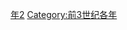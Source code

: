 {{Catnav|頁面分類|历史|歷史時代|年|前3世纪各年}}

{{catmore}}
{{Commons category|232 BC}}

[[Category:前230年代|年2]]
[[Category:前3世纪各年|Category:前3世纪各年]]